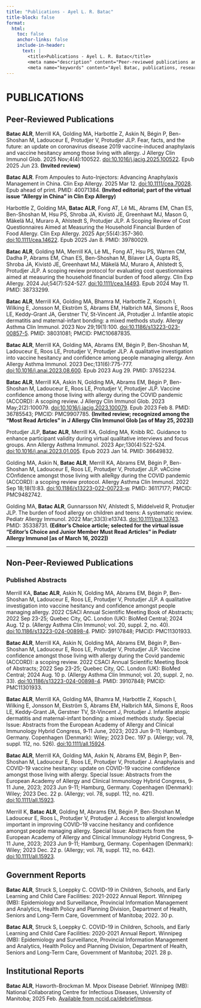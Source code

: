 ```yaml
---
title: "Publications - Ayel L. R. Batac"
title-block: false
format:
  html:
    toc: false
    anchor-links: false
    include-in-header:
      text: |
        <title>Publications - Ayel L. R. Batac</title>
        <meta name="description" content="Peer-reviewed publications and scholarly work by Ayel L. R. Batac in allergy and infectious diseases." />
        <meta name="keywords" content="Ayel Batac, publications, research papers, peer-reviewed, global health, public health, allergy, food allergy, COVID-19, vaccine hesitancy, pediatrics, HIV, STBBIs, tuberculosis, mpox, anaphylaxis, knowledge translation, epidemiologist, data science" />
---
```


# PUBLICATIONS

## Peer-Reviewed Publications

**Batac ALR**, Merrill KA, Golding MA, Harbottle Z, Askin N, Bégin P, Ben-Shoshan M, Ladouceur E, Protudjer V, Protudjer JLP. Fear, facts, and the future: an update on coronavirus disease 2019 vaccine-induced anaphylaxis and vaccine hesitancy among those living with allergy. J Allergy Clin Immunol Glob. 2025 Nov;4(4):100522. [doi:10.1016/j.jacig.2025.100522](https://doi.org/10.1016/j.jacig.2025.100522). Epub 2025 Jun 23. **(Invited review)**

**Batac ALR**. From Ampoules to Auto-Injectors: Advancing Anaphylaxis Management in China. Clin Exp Allergy. 2025 Mar 12. [doi:10.1111/cea.70028](https://doi.org/10.1111/cea.70028). Epub ahead of print. PMID: 40071384. **(Invited editorial; part of the virtual issue “Allergy in China” in Clin Exp Allergy)**

Harbottle Z, Golding MA, **Batac ALR**, Fong AT, Lê ML, Abrams EM, Chan ES, Ben-Shoshan M, Hsu PS, Shroba JA, Kivistö JE, Greenhawt MJ, Mason G, Mäkelä MJ, Muraro A, Ahlstedt S, Protudjer JLP. A Scoping Review of Cost Questionnaires Aimed at Measuring the Household Financial Burden of Food Allergy. Clin Exp Allergy. 2025 Apr;55(4):357-360. [doi:10.1111/cea.14622](https://doi.org/10.1111/cea.14622). Epub 2025 Jan 8. PMID: 39780029.

**Batac ALR**, Golding MA, Merrill KA, Lê ML, Fong AT, Hsu PS, Warren CM, Dadha P, Abrams EM, Chan ES, Ben-Shoshan M, Bilaver LA, Gupta RS, Shroba JA, Kivistö JE, Greenhawt MJ, Mäkelä MJ, Muraro A, Ahlstedt S, Protudjer JLP. A scoping review protocol for evaluating cost questionnaires aimed at measuring the household financial burden of food allergy. Clin Exp Allergy. 2024 Jul;54(7):524-527. [doi:10.1111/cea.14493](https://doi.org/10.1111/cea.14493). Epub 2024 May 11. PMID: 38733299.

**Batac ALR**, Merrill KA, Golding MA, Bhamra M, Harbottle Z, Kopsch I, Wilking E, Jonsson M, Ekström S, Abrams EM, Halbrich MA, Simons E, Roos LE, Keddy-Grant JA, Gerstner TV, St-Vincent JA, Protudjer J. Infantile atopic dermatitis and maternal-infant bonding: a mixed methods study. Allergy Asthma Clin Immunol. 2023 Nov 29;19(1):100. [doi:10.1186/s13223-023-00857-5](https://doi.org/10.1186/s13223-023-00857-5). PMID: 38031081; PMCID: PMC10687835.

**Batac ALR**, Merrill KA, Golding MA, Abrams EM, Bégin P, Ben-Shoshan M, Ladouceur E, Roos LE, Protudjer V, Protudjer JLP. A qualitative investigation into vaccine hesitancy and confidence among people managing allergy. Ann Allergy Asthma Immunol. 2023 Dec;131(6):775-777. [doi:10.1016/j.anai.2023.08.600](https://doi.org/10.1016/j.anai.2023.08.600). Epub 2023 Aug 29. PMID: 37652234.

**Batac ALR**, Merrill KA, Askin N, Golding MA, Abrams EM, Bégin P, Ben-Shoshan M, Ladouceur E, Roos LE, Protudjer V, Protudjer JLP. Vaccine confidence among those living with allergy during the COVID pandemic (ACCORD): A scoping review. J Allergy Clin Immunol Glob. 2023 May;2(2):100079. [doi:10.1016/j.jacig.2023.100079](https://doi.org/10.1016/j.jacig.2023.100079). Epub 2023 Feb 8. PMID: 36785543; PMCID: PMC9907785. **(Invited review; recognized among the “Most Read Articles” in J Allergy Clin Immunol Glob [as of May 25, 2023])**

Protudjer JLP, **Batac ALR**, Merrill KA, Golding MA, Knibb RC. Guidance to enhance participant validity during virtual qualitative interviews and focus groups. Ann Allergy Asthma Immunol. 2023 Apr;130(4):522-524. [doi:10.1016/j.anai.2023.01.005](https://doi.org/10.1016/j.anai.2023.01.005). Epub 2023 Jan 14. PMID: 36649832.

Golding MA, Askin N, **Batac ALR**, Merrill KA, Abrams EM, Bégin P, Ben-Shoshan M, Ladouceur E, Roos LE, Protudjer V, Protudjer JLP. vACcine COnfidence amongst those living with alleRgy during the COVID pandemic (ACCORD): a scoping review protocol. Allergy Asthma Clin Immunol. 2022 Sep 18;18(1):83. [doi:10.1186/s13223-022-00723-w](https://doi.org/10.1186/s13223-022-00723-w). PMID: 36117177; PMCID: PMC9482742.

Golding MA, **Batac ALR**, Gunnarsson NV, Ahlstedt S, Middelveld R, Protudjer JLP. The burden of food allergy on children and teens: A systematic review. Pediatr Allergy Immunol. 2022 Mar;33(3):e13743. [doi:10.1111/pai.13743](https://doi.org/10.1111/pai.13743). PMID: 35338731. **(Editor’s Choice article; selected for the virtual issue “Editor’s Choice and Junior Member Must Read Articles” in Pediatr Allergy Immunol [as of March 16, 2022])**

---

## Non-Peer-Reviewed Publications

### Published Abstracts

Merrill KA, **Batac ALR**, Askin N, Golding MA, Abrams EM, Bégin P, Ben-Shoshan M, Ladouceur E, Roos LE, Protudjer V, Protudjer JLP. A qualitative investigation into vaccine hesitancy and confidence amongst people managing allergy. 2022 CSACI Annual Scientific Meeting Book of Abstracts; 2022 Sep 23-25; Quebec City, QC. London (UK): BioMed Central; 2024 Aug. 12 p. (Allergy Asthma Clin Immunol; vol. 20, suppl. 2, no. 40). [doi:10.1186/s13223-024-00898-4](https://doi.org/10.1186/s13223-024-00898-4). PMID: 39107848; PMCID: PMC11301933.

**Batac ALR**, Merrill KA, Askin N, Golding MA, Abrams EM, Bégin P, Ben-Shoshan M, Ladouceur E, Roos LE, Protudjer V, Protudjer JLP. Vaccine confidence amongst those living with allergy during the Covid pandemic (ACCORD): a scoping review. 2022 CSACI Annual Scientific Meeting Book of Abstracts; 2022 Sep 23-25; Quebec City, QC. London (UK): BioMed Central; 2024 Aug. 10 p. (Allergy Asthma Clin Immunol; vol. 20, suppl. 2, no. 33). [doi:10.1186/s13223-024-00898-4](https://doi.org/10.1186/s13223-024-00898-4). PMID: 39107848; PMCID: PMC11301933.

**Batac ALR**, Merrill KA, Golding MA, Bhamra M, Harbottle Z, Kopsch I, Wilking E, Jonsson M, Ekström S, Abrams EM, Halbrich MA, Simons E, Roos LE, Keddy-Grant JA, Gerstner TV, St-Vincent J, Protudjer J. Infantile atopic dermatitis and maternal-infant bonding: a mixed methods study. Special Issue: Abstracts from the European Academy of Allergy and Clinical Immunology Hybrid Congress, 9‐11 June, 2023; 2023 Jun 9-11; Hamburg, Germany. Copenhagen (Denmark): Wiley; 2023 Dec. 197 p. (Allergy; vol. 78, suppl. 112, no. 526). [doi:10.1111/all.15924](https://doi.org/10.1111/all.15924).

**Batac ALR**, Merrill KA, Golding MA, Askin N, Abrams EM, Bégin P, Ben-Shoshan M, Ladouceur E, Roos LE, Protudjer V, Protudjer J. Anaphylaxis and COVID-19 vaccine hesitancy: update on COVID-19 vaccine confidence amongst those living with allergy. Special Issue: Abstracts from the European Academy of Allergy and Clinical Immunology Hybrid Congress, 9‐11 June, 2023; 2023 Jun 9-11; Hamburg, Germany. Copenhagen (Denmark): Wiley; 2023 Dec. 22 p. (Allergy; vol. 78, suppl. 112, no. 421). [doi:10.1111/all.15923](https://doi.org/10.1111/all.15923).

Merrill K, **Batac ALR**, Golding M, Abrams EM, Bégin P, Ben-Shoshan M, Ladouceur E, Roos L, Protudjer V, Protudjer J. Access to allergist knowledge important in improving COVID-19 vaccine hesitancy and confidence amongst people managing allergy. Special Issue: Abstracts from the European Academy of Allergy and Clinical Immunology Hybrid Congress, 9‐11 June, 2023; 2023 Jun 9-11; Hamburg, Germany. Copenhagen (Denmark): Wiley; 2023 Dec. 22 p. (Allergy; vol. 78, suppl. 112, no. 642). [doi:10.1111/all.15923](https://doi.org/10.1111/all.15923).

## Government Reports

**Batac ALR**, Struck S, Loeppky C. COVID-19 in Children, Schools, and Early Learning and Child Care Facilities: 2021-2022 Annual Report. Winnipeg (MB): Epidemiology and Surveillance, Provincial Information Management and Analytics, Health Policy and Planning Division, Department of Health, Seniors and Long-Term Care, Government of Manitoba; 2022. 30 p.

**Batac ALR**, Struck S, Loeppky C. COVID-19 in Children, Schools, and Early Learning and Child Care Facilities: 2020-2021 Annual Report. Winnipeg (MB): Epidemiology and Surveillance, Provincial Information Management and Analytics, Health Policy and Planning Division, Department of Health, Seniors and Long-Term Care, Government of Manitoba; 2021. 28 p.

## Institutional Reports

**Batac ALR**, Haworth-Brockman M. Mpox Disease Debrief. Winnipeg (MB): National Collaborating Centre for Infectious Diseases, University of Manitoba; 2025 Feb. [Available from nccid.ca/debrief/mpox](https://nccid.ca/debrief/mpox/).

$~$
